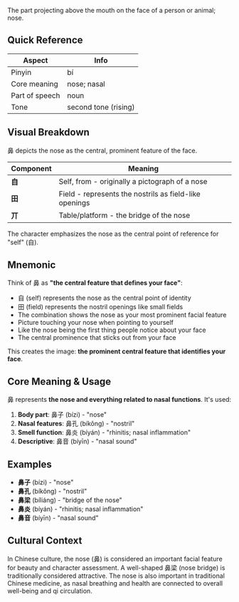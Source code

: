 The part projecting above the mouth on the face of a person or animal; nose.

## Quick Reference

| Aspect         | Info                 |
| -------------- | -------------------- |
| Pinyin         | bí                   |
| Core meaning   | nose; nasal          |
| Part of speech | noun                 |
| Tone           | second tone (rising) |

## Visual Breakdown

鼻 depicts the nose as the central, prominent feature of the face.

| Component | Meaning                                                |
| --------- | ------------------------------------------------------ |
| **自**    | Self, from - originally a pictograph of a nose         |
| **田**    | Field - represents the nostrils as field-like openings |
| **丌**    | Table/platform - the bridge of the nose                |

The character emphasizes the nose as the central point of reference for "self" (自).

## Mnemonic

Think of 鼻 as **"the central feature that defines your face"**:

- 自 (self) represents the nose as the central point of identity
- 田 (field) represents the nostril openings like small fields
- The combination shows the nose as your most prominent facial feature
- Picture touching your nose when pointing to yourself
- Like the nose being the first thing people notice about your face
- The central prominence that sticks out from your face

This creates the image: **the prominent central feature that identifies your face**.

## Core Meaning & Usage

鼻 represents **the nose and everything related to nasal functions**. It's used:

1. **Body part**: 鼻子 (bízi) - "nose"
2. **Nasal features**: 鼻孔 (bíkǒng) - "nostril"
3. **Smell function**: 鼻炎 (bíyán) - "rhinitis; nasal inflammation"
4. **Descriptive**: 鼻音 (bíyīn) - "nasal sound"

## Examples

- **鼻子** (bízi) - "nose"
- **鼻孔** (bíkǒng) - "nostril"
- **鼻梁** (bíliáng) - "bridge of the nose"
- **鼻炎** (bíyán) - "rhinitis; nasal inflammation"
- **鼻音** (bíyīn) - "nasal sound"

## Cultural Context

In Chinese culture, the nose (鼻) is considered an important facial feature for beauty and character
assessment. A well-shaped 鼻梁 (nose bridge) is traditionally considered attractive. The nose is
also important in traditional Chinese medicine, as nasal breathing and health are connected to
overall well-being and qi circulation.
